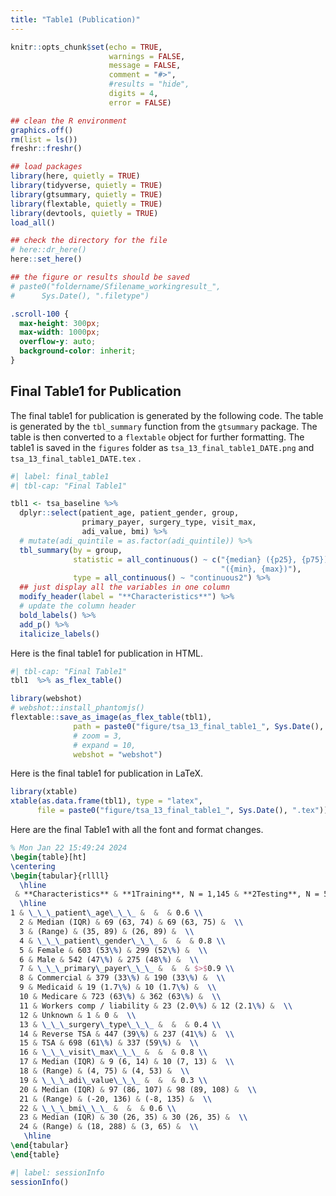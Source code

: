 ```yaml
---
title: "Table1 (Publication)"
---
```


```r
knitr::opts_chunk$set(echo = TRUE,
                      warnings = FALSE,
                      message = FALSE,
                      comment = "#>",
                      #results = "hide",
                      digits = 4,
                      error = FALSE)

## clean the R environment
graphics.off()
rm(list = ls())
freshr::freshr()

## load packages
library(here, quietly = TRUE)
library(tidyverse, quietly = TRUE)
library(gtsummary, quietly = TRUE)
library(flextable, quietly = TRUE)
library(devtools, quietly = TRUE)
load_all()

## check the directory for the file
# here::dr_here()
here::set_here()

## the figure or results should be saved 
# paste0("foldername/Sfilename_workingresult_", 
#      Sys.Date(), ".filetype")
```

```css
.scroll-100 {
  max-height: 300px;
  max-width: 1000px;
  overflow-y: auto;
  background-color: inherit;
}
```

## Final Table1 for Publication

The final table1 for publication is generated by the following code. The table is generated by the `tbl_summary` function from the `gtsummary` package. The table is then converted to a `flextable` object for further formatting. The table1 is saved in the `figures` folder as `tsa_13_final_table1_DATE.png` and `tsa_13_final_table1_DATE.tex` .

```r
#| label: final_table1
#| tbl-cap: "Final Table1"

tbl1 <- tsa_baseline %>%
  dplyr::select(patient_age, patient_gender, group, 
                primary_payer, surgery_type, visit_max,
                adi_value, bmi) %>% 
  # mutate(adi_quintile = as.factor(adi_quintile)) %>% 
  tbl_summary(by = group,
              statistic = all_continuous() ~ c("{median} ({p25}, {p75})",
                                               "({min}, {max})"),
              type = all_continuous() ~ "continuous2") %>%
  ## just display all the variables in one column
  modify_header(label = "**Characteristics**") %>%
  # update the column header
  bold_labels() %>%
  add_p() %>%
  italicize_labels()


```

Here is the final table1 for publication in HTML.

```r
#| tbl-cap: "Final Table1"
tbl1  %>% as_flex_table()

library(webshot)
# webshot::install_phantomjs()
flextable::save_as_image(as_flex_table(tbl1), 
              path = paste0("figure/tsa_13_final_table1_", Sys.Date(), ".png"),
              # zoom = 3, 
              # expand = 10, 
              webshot = "webshot")
```

Here is the final table1 for publication in LaTeX.

```r
library(xtable)
xtable(as.data.frame(tbl1), type = "latex",
      file = paste0("figure/tsa_13_final_table1_", Sys.Date(), ".tex"))

```

Here are the final Table1 with all the font and format changes.

```tex
% Mon Jan 22 15:49:24 2024
\begin{table}[ht]
\centering
\begin{tabular}{rllll}
  \hline
 & **Characteristics** & **1Training**, N = 1,145 & **2Testing**, N = 574 & **p-value** \\ 
  \hline
1 & \_\_\_patient\_age\_\_\_ &  &  & 0.6 \\ 
  2 & Median (IQR) & 69 (63, 74) & 69 (63, 75) &  \\ 
  3 & (Range) & (35, 89) & (26, 89) &  \\ 
  4 & \_\_\_patient\_gender\_\_\_ &  &  & 0.8 \\ 
  5 & Female & 603 (53\%) & 299 (52\%) &  \\ 
  6 & Male & 542 (47\%) & 275 (48\%) &  \\ 
  7 & \_\_\_primary\_payer\_\_\_ &  &  & $>$0.9 \\ 
  8 & Commercial & 379 (33\%) & 190 (33\%) &  \\ 
  9 & Medicaid & 19 (1.7\%) & 10 (1.7\%) &  \\ 
  10 & Medicare & 723 (63\%) & 362 (63\%) &  \\ 
  11 & Workers comp / liability & 23 (2.0\%) & 12 (2.1\%) &  \\ 
  12 & Unknown & 1 & 0 &  \\ 
  13 & \_\_\_surgery\_type\_\_\_ &  &  & 0.4 \\ 
  14 & Reverse TSA & 447 (39\%) & 237 (41\%) &  \\ 
  15 & TSA & 698 (61\%) & 337 (59\%) &  \\ 
  16 & \_\_\_visit\_max\_\_\_ &  &  & 0.8 \\ 
  17 & Median (IQR) & 9 (6, 14) & 10 (7, 13) &  \\ 
  18 & (Range) & (4, 75) & (4, 53) &  \\ 
  19 & \_\_\_adi\_value\_\_\_ &  &  & 0.3 \\ 
  20 & Median (IQR) & 97 (86, 107) & 98 (89, 108) &  \\ 
  21 & (Range) & (-20, 136) & (-8, 135) &  \\ 
  22 & \_\_\_bmi\_\_\_ &  &  & 0.6 \\ 
  23 & Median (IQR) & 30 (26, 35) & 30 (26, 35) &  \\ 
  24 & (Range) & (18, 288) & (3, 65) &  \\ 
   \hline
\end{tabular}
\end{table}
```

```r
#| label: sessionInfo
sessionInfo()
```

